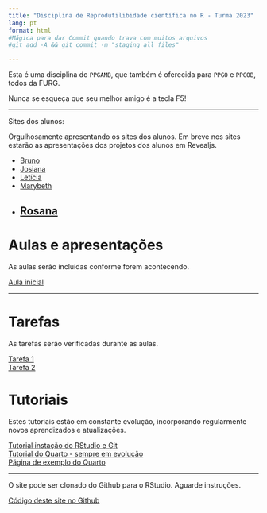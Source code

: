 ---
title: "Disciplina de Reprodutilibidade científica no R - Turma 2023"
lang: pt
format: html
#Mágica para dar Commit quando trava com muitos arquivos
#git add -A && git commit -m "staging all files"

---

:::{.callout-note}
Esta é uma disciplina do `PPGAMB`, que também é oferecida para `PPGO` e `PPGOB`, todos da FURG.  
:::

Nunca se esqueça que seu melhor amigo é a tecla F5!

---

Sites dos alunos:

::: aside
Orgulhosamente apresentando os sites dos alunos. Em breve nos sites estarão as apresentações dos projetos dos alunos em Revealjs.
:::

- [Bruno](https://blinhares94.github.io/repr_furg/)
- [Josiana](https://josianamm.github.io/Reprodutibilidade/)
- [Letícia]()
- [Marybeth](https://marybethcostilla.github.io/again/)
- [Rosana](https://rosanacosta1995.github.io/air_pollution/)
---


# Aulas e apresentações

::: aside
As aulas serão incluídas conforme forem acontecendo.
:::

[Aula inicial](Aula1.html)  

---

# Tarefas

::: aside
As tarefas serão verificadas durante as aulas.
:::

[Tarefa 1](Tarefa1.html)  
[Tarefa 2](Tarefa2.html)

# Tutoriais

Estes tutoriais estão em constante evolução, incorporando regularmente novos aprendizados e atualizações.

[Tutorial instação do RStudio e Git](Integrar_Git_RStudio.html)  
[Tutorial do Quarto - sempre em evolução](Tutorial_Quarto.html)  
[Página de exemplo do Quarto](Pagina_Exemplo.html)

---
::: aside
O site pode ser clonado do Github para o RStudio. Aguarde instruções.
:::

[Código deste site no Github](https://github.com/mauricio-camargo/reprodu2023)


